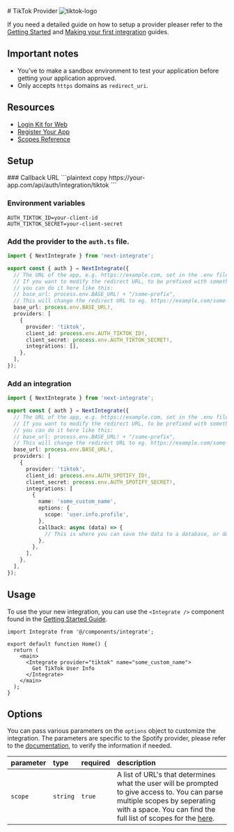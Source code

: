 
<div className="flex w-full items-center justify-between gap-4">
  # TikTok Provider
  <Image src="/icons/tiktok.svg" alt="tiktok-logo" width={48} height={48} />
</div>

If you need a detailed guide on how to setup a provider pleaser refer to the [Getting Started](/docs/getting-started) and [Making your first integration](/docs/making-your-first-integration) guides.

## Important notes

- You’ve to make a sandbox environment to test your application before getting your application approved.
- Only accepts `https` domains as `redirect_uri`.

## Resources

- [Login Kit for Web](https://developers.tiktok.com/doc/login-kit-web/)
- [Register Your App](https://developers.tiktok.com/doc/getting-started-create-an-app)
- [Scopes Reference](https://developers.tiktok.com/doc/tiktok-api-scopes)

## Setup

<Steps>
### Callback URL
```plaintext copy
https://your-app.com/api/auth/integration/tiktok
```

### Environment variables

```.env filename=".env.local" copy
AUTH_TIKTOK_ID=your-client-id
AUTH_TIKTOK_SECRET=your-client-secret
```

### Add the provider to the `auth.ts` file.

```ts filename="auth.ts" copy {11-16}
import { NextIntegrate } from 'next-integrate';

export const { auth } = NextIntegrate({
  // The URL of the app, e.g. https://example.com, set in the .env file.
  // If you want to modify the redirect URL, to be prefixed with something else,
  // you can do it here like this:
  // base_url: process.env.BASE_URL! + "/some-prefix",
  // This will change the redirect URL to eg. https://example.com/some-prefix/api/auth/integration/google
  base_url: process.env.BASE_URL!,
  providers: [
    {
      provider: 'tiktok',
      client_id: process.env.AUTH_TIKTOK_ID!,
      client_secret: process.env.AUTH_TIKTOK_SECRET!,
      integrations: [],
    },
  ],
});
```

### Add an integration

```ts copy filename="auth.ts" {16-24}
import { NextIntegrate } from 'next-integrate';

export const { auth } = NextIntegrate({
  // The URL of the app, e.g. https://example.com, set in the .env file.
  // If you want to modify the redirect URL, to be prefixed with something else,
  // you can do it here like this:
  // base_url: process.env.BASE_URL! + "/some-prefix",
  // This will change the redirect URL to eg. https://example.com/some-prefix/api/auth/integration/google
  base_url: process.env.BASE_URL!,
  providers: [
    {
      provider: 'tiktok',
      client_id: process.env.AUTH_SPOTIFY_ID!,
      client_secret: process.env.AUTH_SPOTIFY_SECRET!,
      integrations: [
        {
          name: 'some_custom_name',
          options: {
            scope: 'user.info.profile',
          },
          callback: async (data) => {
            // This is where you can save the data to a database, or do something else with it.
          },
        },
      ],
    },
  ],
});
```

</Steps>

## Usage

To use the your new integration, you can use the `<Integrate />` component found in the [Getting Started Guide]("docs/getting-started#create-an-integrate-components").

```tsx copy {1, 6-8}
import Integrate from '@/components/integrate';

export default function Home() {
  return (
    <main>
      <Integrate provider="tiktok" name="some_custom_name">
        Get TikTok User Info
      </Integrate>
    </main>
  );
}
```

## Options

You can pass various parameters on the `options` object to customize the integration. The parameters are specific to the Spotify provider, please refer to the [documentation](https://developers.tiktok.com/doc/login-kit-web/), to verify the information if needed.

| parameter | type     | required | description                                                                                                                                                                                                                                           |
| :-------- | :------- | :------- | :---------------------------------------------------------------------------------------------------------------------------------------------------------------------------------------------------------------------------------------------------- |
| `scope`   | `string` | `true`   | A list of URL's that determines what the user will be prompted to give access to. You can parse multiple scopes by seperating with a space. You can find the full list of scopes for the [here](https://developers.tiktok.com/doc/tiktok-api-scopes). |
